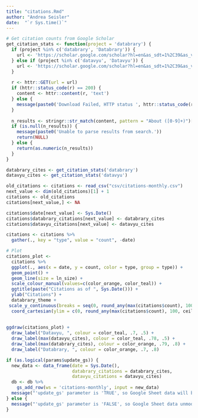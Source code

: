 ```yaml
---
title: "citations.Rmd"
author: "Andrea Seisler"
date:  "`r Sys.time()`"
---
```


<!-- # Citation counts -->

```r
# Get citation counts from Google Scholar
get_citation_stats <- function(project = 'databrary') {
  if (project %in% c('databrary', 'Databrary')) {
    url <- 'https://scholar.google.com/scholar?hl=en&as_sdt=1%2C39&as_vis=1&q=%22databrary%22&btnG='
  } else if (project %in% c('datavyu', 'Datavyu')) {
    url <- 'https://scholar.google.com/scholar?hl=en&as_sdt=1%2C39&as_vis=1&q=%22datavyu%22&btnG='
  }
  
  r <- httr::GET(url = url)
  if (httr::status_code(r) == 200) {
    content <- httr::content(r, 'text')
  } else {
    message(paste0('Download Failed, HTTP status ', httr::status_code(r)))
  }
  
  n_results <- stringr::str_match(content, pattern = "About ([0-9]+)")[2]
  if (is.null(n_results)) {
    message(paste0('Unable to parse results from search.'))
    return(NULL)
  } else {
    return(as.numeric(n_results))
  }
}

databrary_cites <- get_citation_stats('databrary')
datavyu_cites <- get_citation_stats('datavyu')

old_citations <- citations <- read_csv("csv/citations-monthly.csv")
next_value <- dim(old_citations)[1] + 1
citations <- old_citations
citations[next_value,] <- NA

citations$date[next_value] <- Sys.Date()
citations$databrary_citations[next_value] <- databrary_cites
citations$datavyu_citations[next_value] <- datavyu_cites
```

```r
citations <- citations %>%
  gather(., key = "type", value = "count", -date)

# Plot
citations_plot <- 
  citations %>%
  ggplot(., aes(x = date, y = count, color = type, group = type)) +
  geom_point() + 
  geom_line(size = ln_size) +
  scale_colour_manual(values=c(color_orange, color_teal)) +
  ggtitle(paste("Citations as of ", Sys.Date())) +
  ylab("Citations") +
  databrary_theme +
 scale_y_continuous(breaks = seq(0, round_any(max(citations$count), 100, ceiling), 100), expand = c(0,0)) +
  coord_cartesian(ylim = c(0, round_any(max(citations$count), 100, ceiling)))
  
  
ggdraw(citations_plot) + 
  draw_label("Datavyu, ", colour = color_teal, .7, .5) +
  draw_label(max(datavyu_cites), colour = color_teal, .78, .5) +
  draw_label(max(databrary_cites), colour = color_orange, .79, .8) +
  draw_label("Databrary, ", colour = color_orange, .7, .8)
```

```r
if (as.logical(params$update_gs)) {
  new_data <- data_frame(date = Sys.Date(), 
                         databrary_citations = databrary_cites, 
                         datavyu_citations = datavyu_cites)
  db <- db %>%
    gs_add_row(ws = 'citations-monthly', input = new_data)
  message("'update_gs' parameter is 'TRUE', so Google Sheet data will be updated.")
} else {
  message("'update_gs' parameter is 'FALSE', so Google Sheet data unmodified.")
}

```

